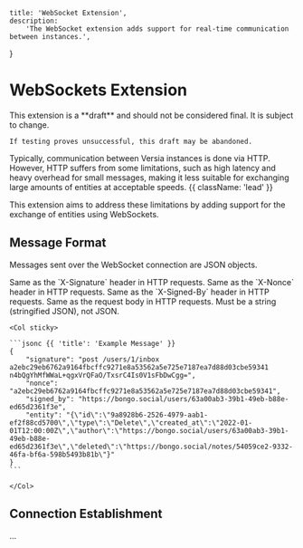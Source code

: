    title: 'WebSocket Extension',
    description:
        'The WebSocket extension adds support for real-time communication between instances.',
}

# WebSockets Extension

<Note>
    This extension is a **draft** and should not be considered final. It is subject to change.

    If testing proves unsuccessful, this draft may be abandoned.
</Note>

Typically, communication between Versia instances is done via HTTP. However, HTTP suffers from some limitations, such as high latency and heavy overhead for small messages, making it less suitable for exchanging large amounts of entities at acceptable speeds. {{ className: 'lead' }}

This extension aims to address these limitations by adding support for the exchange of entities using WebSockets.

## Message Format

Messages sent over the WebSocket connection are JSON objects.

<Row>
    <Col>
        <Properties>
            <Property name="signature" type="string" required={true}>
                Same as the `X-Signature` header in HTTP requests.
            </Property>
            <Property name="nonce" type="string" required={true}>
                Same as the `X-Nonce` header in HTTP requests.
            </Property>
            <Property name="signed_by" type="URI" required={true}>
                Same as the `X-Signed-By` header in HTTP requests.
            </Property>
            <Property name="entity" type="Entity" required={true} typeLink="/entities/entity">
                Same as the request body in HTTP requests. Must be a string (stringified JSON), not JSON.
            </Property>
        </Properties>
    </Col>

    <Col sticky>

    ```jsonc {{ 'title': 'Example Message' }}
    {
        "signature": "post /users/1/inbox a2ebc29eb6762a9164fbcffc9271e8a53562a5e725e7187ea7d88d03cbe59341 n4bQgYhMfWWaL+qgxVrQFaO/TxsrC4Is0V1sFbDwCgg=",
        "nonce": "a2ebc29eb6762a9164fbcffc9271e8a53562a5e725e7187ea7d88d03cbe59341",
        "signed_by": "https://bongo.social/users/63a00ab3-39b1-49eb-b88e-ed65d2361f3e",
        "entity": "{\"id\":\"9a8928b6-2526-4979-aab1-ef2f88cd5700\",\"type\":\"Delete\",\"created_at\":\"2022-01-01T12:00:00Z\",\"author\":\"https://bongo.social/users/63a00ab3-39b1-49eb-b88e-ed65d2361f3e\",\"deleted\":\"https://bongo.social/notes/54059ce2-9332-46fa-bf6a-598b5493b81b\"}"
    }
    ```

    </Col>
</Row>

## Connection Establishment

...